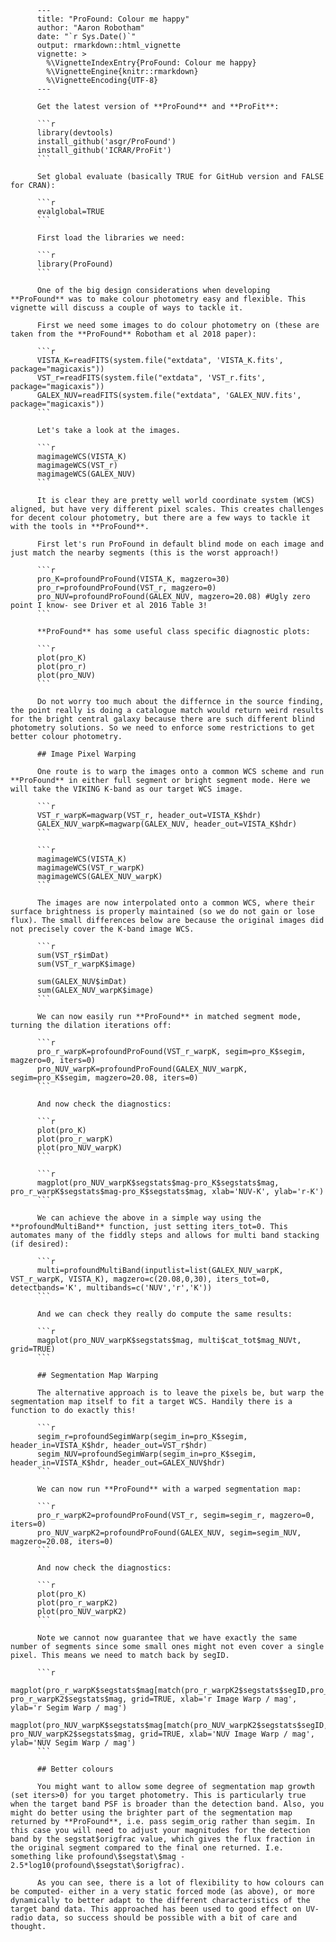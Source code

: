           ---
          title: "ProFound: Colour me happy"
          author: "Aaron Robotham"
          date: "`r Sys.Date()`"
          output: rmarkdown::html_vignette
          vignette: >
            %\VignetteIndexEntry{ProFound: Colour me happy}
            %\VignetteEngine{knitr::rmarkdown}
            %\VignetteEncoding{UTF-8}
          ---
          
          Get the latest version of **ProFound** and **ProFit**:
          
          ```r
          library(devtools)
          install_github('asgr/ProFound')
          install_github('ICRAR/ProFit')
          ```
          
          Set global evaluate (basically TRUE for GitHub version and FALSE for CRAN):
          
          ```r
          evalglobal=TRUE
          ```
          
          First load the libraries we need:
          
          ```r
          library(ProFound)
          ```
          
          One of the big design considerations when developing **ProFound** was to make colour photometry easy and flexible. This vignette will discuss a couple of ways to tackle it.
          
          First we need some images to do colour photometry on (these are taken from the **ProFound** Robotham et al 2018 paper):
          
          ```r
          VISTA_K=readFITS(system.file("extdata", 'VISTA_K.fits', package="magicaxis"))
          VST_r=readFITS(system.file("extdata", 'VST_r.fits', package="magicaxis"))
          GALEX_NUV=readFITS(system.file("extdata", 'GALEX_NUV.fits', package="magicaxis"))
          ```
          
          Let's take a look at the images.
          
          ```r
          magimageWCS(VISTA_K)
          magimageWCS(VST_r)
          magimageWCS(GALEX_NUV)
          ```
          
          It is clear they are pretty well world coordinate system (WCS) aligned, but have very different pixel scales. This creates challenges for decent colour photometry, but there are a few ways to tackle it with the tools in **ProFound**.
          
          First let's run ProFound in default blind mode on each image and just match the nearby segments (this is the worst approach!)
          
          ```r
          pro_K=profoundProFound(VISTA_K, magzero=30)
          pro_r=profoundProFound(VST_r, magzero=0)
          pro_NUV=profoundProFound(GALEX_NUV, magzero=20.08) #Ugly zero point I know- see Driver et al 2016 Table 3!
          ```
          
          **ProFound** has some useful class specific diagnostic plots:
          
          ```r
          plot(pro_K)
          plot(pro_r)
          plot(pro_NUV)
          ```
          
          Do not worry too much about the differnce in the source finding, the point really is doing a catalogue match would return weird results for the bright central galaxy because there are such different blind photometry solutions. So we need to enforce some restrictions to get better colour photometry.
          
          ## Image Pixel Warping
          
          One route is to warp the images onto a common WCS scheme and run **ProFound** in either full segment or bright segment mode. Here we will take the VIKING K-band as our target WCS image.
          
          ```r
          VST_r_warpK=magwarp(VST_r, header_out=VISTA_K$hdr)
          GALEX_NUV_warpK=magwarp(GALEX_NUV, header_out=VISTA_K$hdr)
          ```
          
          ```r
          magimageWCS(VISTA_K)
          magimageWCS(VST_r_warpK)
          magimageWCS(GALEX_NUV_warpK)
          ```
          
          The images are now interpolated onto a common WCS, where their surface brightness is properly maintained (so we do not gain or lose flux). The small differences below are because the original images did not precisely cover the K-band image WCS.
          
          ```r
          sum(VST_r$imDat)
          sum(VST_r_warpK$image)
          
          sum(GALEX_NUV$imDat)
          sum(GALEX_NUV_warpK$image)
          ```
          
          We can now easily run **ProFound** in matched segment mode, turning the dilation iterations off:
          
          ```r
          pro_r_warpK=profoundProFound(VST_r_warpK, segim=pro_K$segim, magzero=0, iters=0)
          pro_NUV_warpK=profoundProFound(GALEX_NUV_warpK, segim=pro_K$segim, magzero=20.08, iters=0)
          ```
          
          And now check the diagnostics:
          
          ```r
          plot(pro_K)
          plot(pro_r_warpK)
          plot(pro_NUV_warpK)
          ```
          
          ```r
          magplot(pro_NUV_warpK$segstats$mag-pro_K$segstats$mag, pro_r_warpK$segstats$mag-pro_K$segstats$mag, xlab='NUV-K', ylab='r-K')
          ```
          
          We can achieve the above in a simple way using the **profoundMultiBand** function, just setting iters_tot=0. This automates many of the fiddly steps and allows for multi band stacking (if desired):
          
          ```r
          multi=profoundMultiBand(inputlist=list(GALEX_NUV_warpK, VST_r_warpK, VISTA_K), magzero=c(20.08,0,30), iters_tot=0, detectbands='K', multibands=c('NUV','r','K'))
          ```
          
          And we can check they really do compute the same results:
          
          ```r
          magplot(pro_NUV_warpK$segstats$mag, multi$cat_tot$mag_NUVt, grid=TRUE)
          ```
          
          ## Segmentation Map Warping
          
          The alternative approach is to leave the pixels be, but warp the segmentation map itself to fit a target WCS. Handily there is a function to do exactly this!
          
          ```r
          segim_r=profoundSegimWarp(segim_in=pro_K$segim, header_in=VISTA_K$hdr, header_out=VST_r$hdr)
          segim_NUV=profoundSegimWarp(segim_in=pro_K$segim, header_in=VISTA_K$hdr, header_out=GALEX_NUV$hdr)
          ```
          
          We can now run **ProFound** with a warped segmentation map:
          
          ```r
          pro_r_warpK2=profoundProFound(VST_r, segim=segim_r, magzero=0, iters=0)
          pro_NUV_warpK2=profoundProFound(GALEX_NUV, segim=segim_NUV, magzero=20.08, iters=0)
          ```
          
          And now check the diagnostics:
          
          ```r
          plot(pro_K)
          plot(pro_r_warpK2)
          plot(pro_NUV_warpK2)
          ```
          
          Note we cannot now guarantee that we have exactly the same number of segments since some small ones might not even cover a single pixel. This means we need to match back by segID.
          
          ```r
          magplot(pro_r_warpK$segstats$mag[match(pro_r_warpK2$segstats$segID,pro_r_warpK$segstats$segID)], pro_r_warpK2$segstats$mag, grid=TRUE, xlab='r Image Warp / mag', ylab='r Segim Warp / mag')
          magplot(pro_NUV_warpK$segstats$mag[match(pro_NUV_warpK2$segstats$segID,pro_NUV_warpK$segstats$segID)], pro_NUV_warpK2$segstats$mag, grid=TRUE, xlab='NUV Image Warp / mag', ylab='NUV Segim Warp / mag')
          ```
          
          ## Better colours
          
          You might want to allow some degree of segmentation map growth (set iters>0) for you target photometry. This is particularly true when the target band PSF is broader than the detection band. Also, you might do better using the brighter part of the segmentation map returned by **ProFound**, i.e. pass segim_orig rather than segim. In this case you will need to adjust your magnitudes for the detection band by the segstat$origfrac value, which gives the flux fraction in the original segment compared to the final one returned. I.e. something like profound\$segstat\$mag - 2.5*log10(profound\$segstat\$origfrac).
          
          As you can see, there is a lot of flexibility to how colours can be computed- either in a very static forced mode (as above), or more dynamically to better adapt to the different characteristics of the target band data. This approached has been used to good effect on UV-radio data, so success should be possible with a bit of care and thought.
